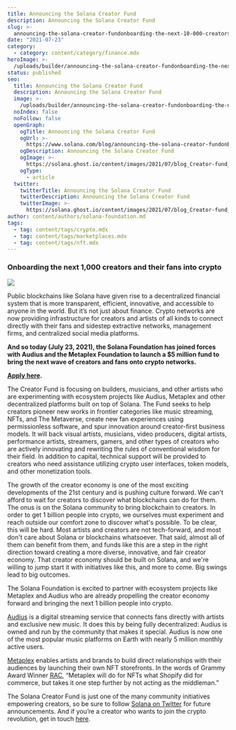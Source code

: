 ```yaml
---
title: Announcing the Solana Creator Fund
description: Announcing the Solana Creator Fund
slug: >-
  announcing-the-solana-creator-fundonboarding-the-next-10-000-creators-and-their-fans-into-crypto
date: "2021-07-23"
category:
  - category: content/category/finance.mdx
heroImage: >-
  /uploads/builder/announcing-the-solana-creator-fundonboarding-the-next-10-000-creators-and-their-fans-into-crypto/f6ae9794618a42379ef46a3e5e1d7feb.png
status: published
seo:
  title: Announcing the Solana Creator Fund
  description: Announcing the Solana Creator Fund
  image: >-
    /uploads/builder/announcing-the-solana-creator-fundonboarding-the-next-10-000-creators-and-their-fans-into-crypto/f6ae9794618a42379ef46a3e5e1d7feb.png
  noIndex: false
  noFollow: false
  openGraph:
    ogTitle: Announcing the Solana Creator Fund
    ogUrl: >-
      https://www.solana.com/blog/announcing-the-solana-creator-fundonboarding-the-next-10-000-creators-and-their-fans-into-crypto
    ogDescription: Announcing the Solana Creator Fund
    ogImage: >-
      https://solana.ghost.io/content/images/2021/07/blog_Creator-fund_V01-01-1.png
    ogType:
      - article
  twitter:
    twitterTitle: Announcing the Solana Creator Fund
    twitterDescription: Announcing the Solana Creator Fund
    twitterImage: >-
      https://solana.ghost.io/content/images/2021/07/blog_Creator-fund_V01-01-1.png
author: content/authors/solana-foundation.md
tags:
  - tag: content/tags/crypto.mdx
  - tag: content/tags/marketplaces.mdx
  - tag: content/tags/nft.mdx
---
```


### **Onboarding the next 1,000 creators and their fans into crypto**

![](/uploads/builder/announcing-the-solana-creator-fundonboarding-the-next-10-000-creators-and-their-fans-into-crypto/image-1.png)

Public blockchains like Solana have given rise to a decentralized financial system that is more transparent, efficient, innovative, and accessible to anyone in the world. But it’s not just about finance. Crypto networks are now providing infrastructure for creators and artists of all kinds to connect directly with their fans and sidestep extractive networks, management firms, and centralized social media platforms.

**And so today (July 23, 2021), the Solana Foundation has joined forces with Audius and the Metaplex Foundation to launch a $5 million fund to bring the next wave of creators and fans onto crypto networks.**

[**Apply here**](https://solanalabs.typeform.com/to/dSZNeWr8?ref=solana.ghost.io)**.**

The Creator Fund is focusing on builders, musicians, and other artists who are experimenting with ecosystem projects like Audius, Metaplex and other decentralized platforms built on top of Solana. The Fund seeks to help creators pioneer new works in frontier categories like music streaming, NFTs, and The Metaverse, create new fan experiences using permissionless software, and spur innovation around creator-first business models. It will back visual artists, musicians, video producers, digital artists, performance artists, streamers, gamers, and other types of creators who are actively innovating and rewriting the rules of conventional wisdom for their field. In addition to capital, technical support will be provided to creators who need assistance utilizing crypto user interfaces, token models, and other monetization tools.

The growth of the creator economy is one of the most exciting developments of the 21st century and is pushing culture forward. We can't afford to wait for creators to discover what blockchains can do for them. The onus is on the Solana community to bring blockchain to creators. In order to get 1 billion people into crypto, we ourselves must experiment and reach outside our comfort zone to discover what's possible. To be clear, this will be hard. Most artists and creators are not tech-forward, and most don't care about Solana or blockchains whatsoever. That said, almost all of them can benefit from them, and funds like this are a step in the right direction toward creating a more diverse, innovative, and fair creator economy. That creator economy should be built on Solana, and we're willing to jump start it with initiatives like this, and more to come. Big swings lead to big outcomes.

The Solana Foundation is excited to partner with ecosystem projects like Metaplex and Audius who are already propelling the creator economy forward and bringing the next 1 billion people into crypto.

[Audius](https://audius.co/?ref=solana.ghost.io) is a digital streaming service that connects fans directly with artists and exclusive new music. It does this by being fully decentralized: Audius is owned and run by the community that makes it special. Audius is now one of the most popular music platforms on Earth with nearly 5 million monthly active users.

[Metaplex](https://www.metaplex.com/?ref=solana.ghost.io) enables artists and brands to build direct relationships with their audiences by launching their own NFT storefronts. In the words of Grammy Award Winner [RAC](https://twitter.com/RAC?ref=solana.ghost.io), “Metaplex will do for NFTs what Shopify did for commerce, but takes it one step further by not acting as the middleman.”

The Solana Creator Fund is just one of the many community initiatives empowering creators, so be sure to follow [Solana on Twitter](https://twitter.com/solana?ref=solana.ghost.io) for future announcements. And if you’re a creator who wants to join the crypto revolution, get in touch [here](https://solanalabs.typeform.com/to/dSZNeWr8?ref=solana.ghost.io).
